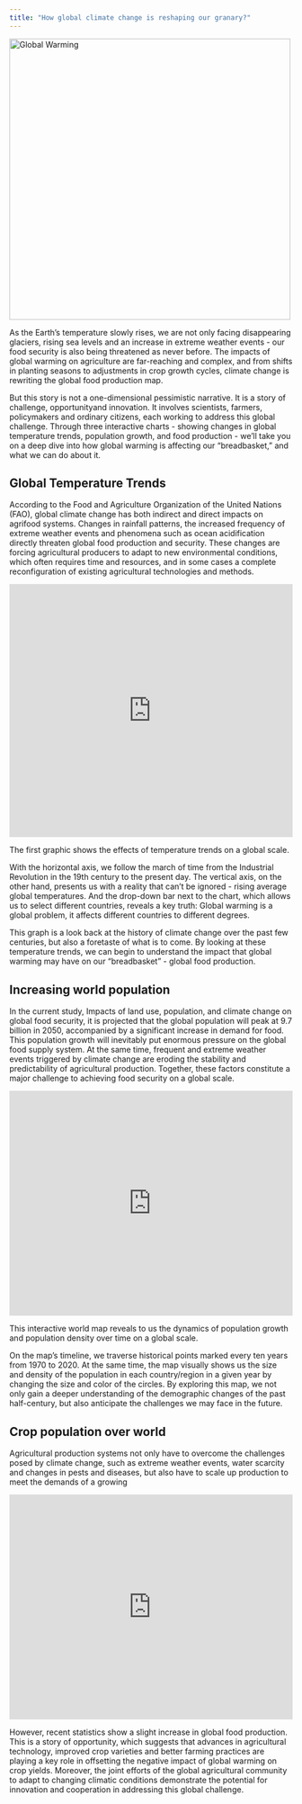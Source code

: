 ```yaml
---
title: "How global climate change is reshaping our granary?"
---
```

```{=html}
<img src="GlobalWarming1.jpg" alt="Global Warming" width="500" />
```


As the Earth's temperature slowly rises, we are not only facing disappearing glaciers, rising sea levels and an increase in extreme weather events - our food security is also being threatened as never before. The impacts of global warming on agriculture are far-reaching and complex, and from shifts in planting seasons to adjustments in crop growth cycles, climate change is rewriting the global food production map.

But this story is not a one-dimensional pessimistic narrative. It is a story of challenge, opportunityand innovation. It involves scientists, farmers, policymakers and ordinary citizens, each working to address this global challenge. Through three interactive charts - showing changes in global temperature trends, population growth, and food production - we'll take you on a deep dive into how global warming is affecting our "breadbasket," and what we can do about it.

## Global Temperature Trends

According to the Food and Agriculture Organization of the United Nations (FAO), global climate change has both indirect and direct impacts on agrifood systems. Changes in rainfall patterns, the increased frequency of extreme weather events and phenomena such as ocean acidification directly threaten global food production and security. These changes are forcing agricultural producers to adapt to new environmental conditions, which often requires time and resources, and in some cases a complete reconfiguration of existing agricultural technologies and methods.

```{=html}
<iframe height="450" width="100%" frameborder="no" src="https://jinwchao.shinyapps.io/personal_app/"> </iframe>
```


The first graphic shows the effects of temperature trends on a global scale.

With the horizontal axis, we follow the march of time from the Industrial Revolution in the 19th century to the present day. The vertical axis, on the other hand, presents us with a reality that can't be ignored - rising average global temperatures. And the drop-down bar next to the chart, which allows us to select different countries, reveals a key truth: Global warming is a global problem, it affects different countries to different degrees.

This graph is a look back at the history of climate change over the past few centuries, but also a foretaste of what is to come. By looking at these temperature trends, we can begin to understand the impact that global warming may have on our "breadbasket" - global food production.

## Increasing world population

In the current study, Impacts of land use, population, and climate change on global food security, it is projected that the global population will peak at 9.7 billion in 2050, accompanied by a significant increase in demand for food. This population growth will inevitably put enormous pressure on the global food supply system. At the same time, frequent and extreme weather events triggered by climate change are eroding the stability and predictability of agricultural production. Together, these factors constitute a major challenge to achieving food security on a global scale.

```{=html}
<iframe height="400" width="100%" frameborder="no" src="https://jinwchao.shinyapps.io/app-2/"> </iframe>
```


This interactive world map reveals to us the dynamics of population growth and population density over time on a global scale.

On the map's timeline, we traverse historical points marked every ten years from 1970 to 2020. At the same time, the map visually shows us the size and density of the population in each country/region in a given year by changing the size and color of the circles. By exploring this map, we not only gain a deeper understanding of the demographic changes of the past half-century, but also anticipate the challenges we may face in the future.

## Crop population over world

Agricultural production systems not only have to overcome the challenges posed by climate change, such as extreme weather events, water scarcity and changes in pests and diseases, but also have to scale up production to meet the demands of a growing 

```{=html}
<iframe height="400" width="100%" frameborder="no" src="https://jinwchao.shinyapps.io/app-3/"> </iframe>
```

However, recent statistics show a slight increase in global food production. This is a story of opportunity, which suggests that advances in agricultural technology, improved crop varieties and better farming practices are playing a key role in offsetting the negative impact of global warming on crop yields. Moreover, the joint efforts of the global agricultural community to adapt to changing climatic conditions demonstrate the potential for innovation and cooperation in addressing this global challenge.

